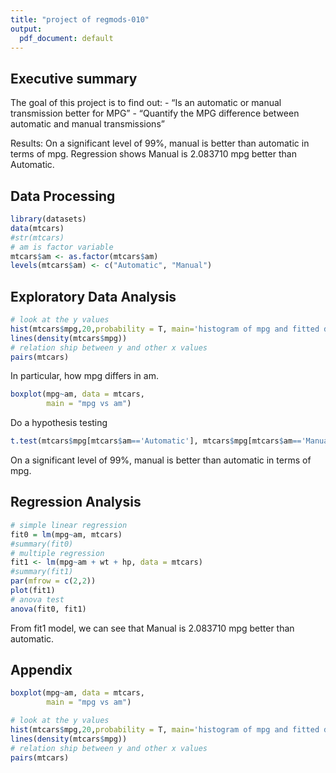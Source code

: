 ```yaml
---
title: "project of regmods-010"
output:
  pdf_document: default
---
```


## Executive summary
The goal of this project is to find out:
- “Is an automatic or manual transmission better for MPG”
- "Quantify the MPG difference between automatic and manual transmissions"

Results:
On a significant level of 99%, manual is better than automatic in terms of mpg.
Regression shows Manual is 2.083710 mpg better than Automatic.

## Data Processing

```r
library(datasets)
data(mtcars)
#str(mtcars)
# am is factor variable
mtcars$am <- as.factor(mtcars$am)
levels(mtcars$am) <- c("Automatic", "Manual")
```


## Exploratory Data Analysis
```r
# look at the y values
hist(mtcars$mpg,20,probability = T, main='histogram of mpg and fitted dnesity')
lines(density(mtcars$mpg))
# relation ship between y and other x values
pairs(mtcars)
```

In particular, how mpg differs in am.
```r
boxplot(mpg~am, data = mtcars,
        main = "mpg vs am")
```

Do a hypothesis testing
```r
t.test(mtcars$mpg[mtcars$am=='Automatic'], mtcars$mpg[mtcars$am=='Manual'])
``` 
On a significant level of 99%, manual is better than automatic in terms of mpg.


## Regression Analysis
```r
# simple linear regression
fit0 = lm(mpg~am, mtcars)
#summary(fit0)
# multiple regression
fit1 <- lm(mpg~am + wt + hp, data = mtcars)
#summary(fit1)
par(mfrow = c(2,2))
plot(fit1)
# anova test
anova(fit0, fit1)
```
From fit1 model, we can see that Manual is 2.083710 mpg better than automatic.

## Appendix
```r
boxplot(mpg~am, data = mtcars,
        main = "mpg vs am")
```

```r
# look at the y values
hist(mtcars$mpg,20,probability = T, main='histogram of mpg and fitted dnesity')
lines(density(mtcars$mpg))
# relation ship between y and other x values
pairs(mtcars)
```

